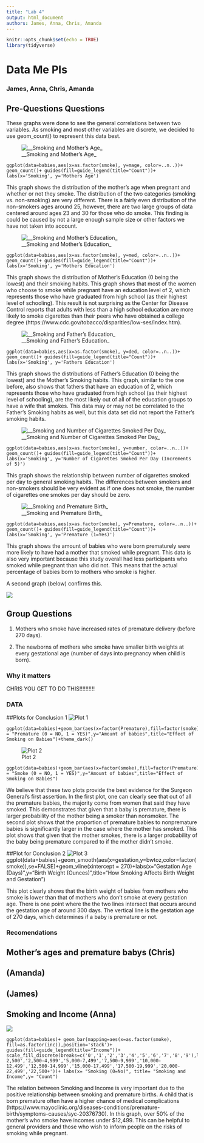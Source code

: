 ---
title: "Lab 4"
output: html_document
authors: James, Anna, Chris, Amanda
---

```{r setup, include=FALSE}
knitr::opts_chunk$set(echo = TRUE)
library(tidyverse)
```
# Data Me Pls
### James, Anna, Chris, Amanda

## Pre-Questions Questions
These graphs were done to see the general correlations between two variables. As smoking and most other variables are discrete, we decided to use geom_count() to represent this data best.

![__Smoking and Mother's Age_](pre question/Pre Plot 2.png)
```
ggplot(data=babies,aes(x=as.factor(smoke), y=mage, color=..n..))+ geom_count()+ guides(fill=guide_legend(title="Count"))+ labs(x='Smoking', y='Mothers Age')
```
This graph shows the distribution of the mother's age when pregnant and whether or not they smoke. The distribution of the two categories (smoking vs. non-smoking) are very different. There is a fairly even distribution of the non-smokers ages around 25, however, there are two large groups of data centered around ages 23 and 30 for those who do smoke. This finding is could be caused by not a large enough sample size or other factors we have not taken into account.

![__Smoking and Mother's Education_](pre question/Pre Plot 1.png)
```
ggplot(data=babies,aes(x=as.factor(smoke), y=med, color=..n..))+ geom_count()+ guides(fill=guide_legend(title="Count"))+ labs(x='Smoking', y='Mothers Education')
```
This graph shows the distribution of Mother's Education (0 being the lowest) and their smoking habits. This graph shows that most of the women who choose to smoke while pregnant have an education level of 2, which represents those who have graduated from high school (as their highest level of schooling). This result is not surprising as the Center for Disease Control reports that adults with less than a high school education are more likely to smoke cigarettes than their peers who have obtained a college degree (https://www.cdc.gov/tobacco/disparities/low-ses/index.htm).

![__Smoking and Father's Education_](pre question/Pre Plot 3.png)
```
ggplot(data=babies,aes(x=as.factor(smoke), y=ded, color=..n..))+ geom_count()+ guides(fill=guide_legend(title="Count"))+ labs(x='Smoking', y='Fathers Education')
```
This graph shows the distributions of Father's Education (0 being the lowest) and the Mother's Smoking habits. This graph, similar to the one before, also shows that fathers that have an education of 2, which represents those who have graduated from high school (as their highest level of schooling), are the most likely out of all of the education groups to have a wife that smokes. This data may or may not be correlated to the Father's Smoking habits as well, but this data set did not report the Father's smoking habits.

![__Smoking and Number of Cigarettes Smoked Per Day_](pre question/Pre Plot 5.png)
```
ggplot(data=babies,aes(x=as.factor(smoke), y=number, color=..n..))+ geom_count()+ guides(fill=guide_legend(title="Count"))+ labs(x='Smoking', y='Number of Cigarettes Smoked Per Day (Increments of 5)')
```
This graph shows the relationship between number of cigarettes smoked per day to general smoking habits. The differences between smokers and non-smokers should be very evident as if one does not smoke, the number of cigarettes one smokes per day should be zero.

![__Smoking and Premature Birth_](pre question/Pre Plot 6.png)
```
ggplot(data=babies,aes(x=as.factor(smoke), y=Premature, color=..n..))+ geom_count()+ guides(fill=guide_legend(title="Count"))+ labs(x='Smoking', y='Premature (1=Yes)')
```
This graph shows the amount of babies who were born prematurely were more likely to have had a mother that smoked while pregnant. This data is also very important because this study overall had less participants who smoked while pregnant than who did not. This means that the actual percentage of babies born to mothers who smoke is higher.

A second graph (below) confirms this. 

![](pre question/Pre Plot 7.png)

## Group Questions
1. Mothers who smoke have increased rates of premature delivery (before 270 days).

2. The newborns of mothers who smoke have smaller birth weights at every gestational age (number of days into pregnancy when child is born).

### Why it matters
CHRIS YOU GET TO DO THIS!!!!!!!!!!

### DATA
##Plots for Conclusion 1
![Plot 1](graphs_q1/babies_vs_premature.png)

```
ggplot(data=babies)+geom_bar(aes(x=factor(Premature),fill=factor(smoke)),position="dodge")+labs(x = "Premature (0 = NO, 1 = YES)",y="Amount of babies",title="Effect of Smoking on Babies")+theme_dark()
```

![Plot 2](graphs_q1/babies_vs_smoking.png)

```
ggplot(data=babies)+geom_bar(aes(x=factor(smoke),fill=factor(Premature)),position="dodge")+labs(x = "Smoke (0 = NO, 1 = YES)",y="Amount of babies",title="Effect of Smoking on Babies")
```

We believe that these two plots provide the best evidence for the Surgeon General's first assertion. In the first plot, one can clearly see that out of all the premature babies, the majority come from women that said they have smoked. This demonstrates that given that a baby is premature, there is larger probability of the mother being a smoker than nonsmoker. The second plot shows that the proportion of premature babies to nonpremature babies is significantly larger in the case where the mother has smoked. This plot shows that given that the mother smokes, there is a larger probability of the baby being premature compared to if the mother didn't smoke. 

##Plot for Conclusion 2
![Plot 3](graphs_q2/weight_age_smoking.png)
ggplot(data=babies)+geom_smooth(aes(x=gestation,y=bwtoz,color=factor(smoke)),se=FALSE)+geom_vline(xintercept = 270)+labs(x="Gestation Age (Days)",y="Birth Weight (Ounces)",title="How Smoking Affects Birth Weight and Gestation")

This plot clearly shows that the birth weight of babies from mothers who smoke is lower than that of mothers who don't smoke at every gestation age. There is one point where the the two lines intersect that occurs around the gestation age of around 300 days. The vertical line is the gestation age of 270 days, which determines if a baby is premature or not. 

### Recomendations

## Mother's ages and premature babys (Chris)

## (Amanda)

## (James)

## Smoking and Income (Anna)
![](plots/Anna's plot.png)

```
ggplot(data=babies)+ geom_bar(mapping=aes(x=as.factor(smoke), fill=as.factor(inc)),position='stack')+ guides(fill=guide_legend(title="Income"))+ scale_fill_discrete(breaks=c('0','1','2','3','4','5','6','7','8','9'),labels=c('Under 2,500','2,500-4,999','5,000-7,499','7,500-9,999','10,000-12,499','12,500-14,999','15,000-17,499','17,500-19,999','20,000-22,499','22,500+'))+ labs(x= "Smoking (0=No)", title= "Smoking and Income",y= "Count")
```
The relation between Smoking and Income is very important due to the positive relationship between smoking and premature births. A child that is born premature often have a higher chance of medical complications (https://www.mayoclinic.org/diseases-conditions/premature-birth/symptoms-causes/syc-20376730). In this graph, over 50% of the mother's who smoke have incomes under $12,499. This can be helpful to general providers and those who wish to inform people on the risks of smoking while pregnant.
 